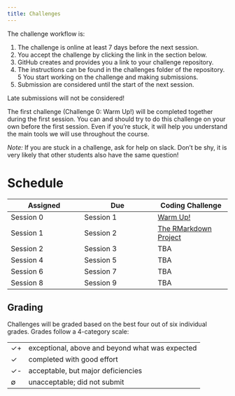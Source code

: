 ```yaml
---
title: Challenges
---
```


The challenge workflow is:

1. The challenge is online at least 7 days before the next session.
2. You accept the challenge by clicking the link in the section below.
3. GitHub creates and provides you a link to your challenge repository.
4. The instructions can be found in the challenges folder of the repository.
5  You start working on the challenge and making submissions.
6. Submission are considered until the start of the next session.

Late submissions will not be considered!


The first challenge (Challenge 0: Warm Up!) will be completed together during the first session.
You can and should try to do this challenge on your own before the first session. Even if you're stuck, it will help you understand the main tools we will use throughout the course.

*Note:* If you are stuck in a challenge, ask for help on slack. Don't be shy, it is very likely that other students also have the same question!


# Schedule

| Assigned  | Due       | Coding Challenge                         |
| -         | -         | -                                        |
| Session 0 | Session 1 | [Warm Up!](https://classroom.github.com/a/ZQr1J_Tz) |
| Session 1 | Session 2 | [The RMarkdown Project](https://classroom.github.com/a/d59eA_be) |
| Session 2 | Session 3 | TBA                                      |
| Session 4 | Session 5 | TBA                                      |
| Session 6 | Session 7 | TBA                                      |
| Session 8 | Session 9 | TBA                                      |

## Grading

Challenges will be graded based on the best four out of six individual grades.
Grades follow a 4-category scale:

---- -------------------------------------------------
✓+   exceptional, above and beyond what was expected
✓    completed with good effort
✓-   acceptable, but major deficiencies
∅    unacceptable; did not submit
---- -------------------------------------------------

